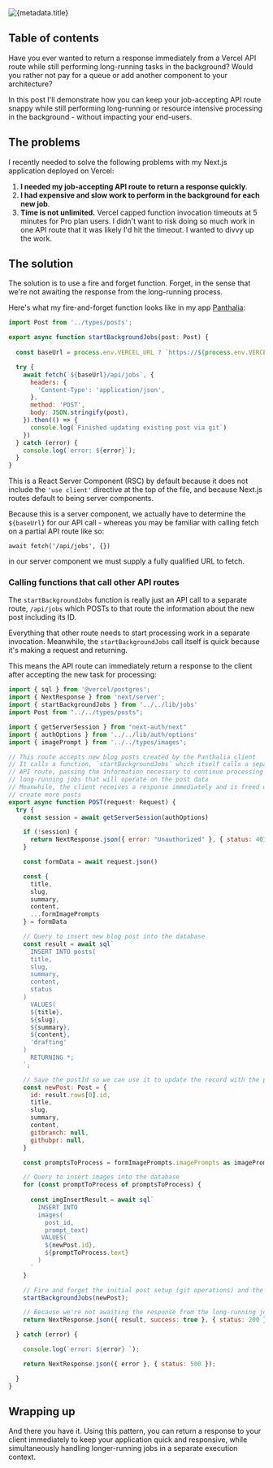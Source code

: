 




<Image src={metadata.image} alt={metadata.title} />

## Table of contents

Have you ever wanted to return a response immediately from a Vercel API route while still performing long-running tasks in the background? Would you rather not pay for a queue or add another component to your architecture? 

In this post I'll demonstrate how you can keep your job-accepting API route snappy while still performing long-running or resource intensive processing in the background - without impacting your end-users. 
## The problems

I recently needed to solve the following problems with my Next.js application deployed on Vercel: 
1. **I needed my job-accepting API route to return a response quickly**. 
1. **I had expensive and slow work to perform in the background for each new job**. 		
1. **Time is not unlimited.** Vercel capped function invocation timeouts at 5 minutes for Pro plan users. I didn't want to risk doing so much work in one API route that it was likely I'd hit the timeout. I wanted to divvy up the work.

## The solution 

The solution is to use a fire and forget function. Forget, in the sense that we're not awaiting the response from the long-running process. 

Here's what my fire-and-forget function looks like in my app [Panthalia](https://github.com/zackproser/panthalia): 

```javascript
import Post from '../types/posts';

export async function startBackgroundJobs(post: Post) {
  
  const baseUrl = process.env.VERCEL_URL ? `https://${process.env.VERCEL_URL}` : 'http://localhost:3000';

  try {
    await fetch(`${baseUrl}/api/jobs`, {
      headers: {
        'Content-Type': 'application/json',
      },
      method: 'POST',
      body: JSON.stringify(post),
    }).then(() => {
      console.log(`Finished updating existing post via git`)
    })
  } catch (error) {
    console.log(`error: ${error}`);
  }
}

```

This is a React Server Component (RSC) by default because it does not include the `'use client'` directive at the top of the file, and because Next.js routes default to being server components. 

Because this is a server component, we actually have to determine the `${baseUrl}` for our API call - whereas you may be familiar with calling fetch on a partial API route like so: 

`await fetch('/api/jobs', {})`

in our server component we must supply a fully qualified URL to fetch. 

### Calling functions that call other API routes

The `startBackgroundJobs` function is really just an API call to a separate route, `/api/jobs` which POSTs to that route the information about the new post including its ID.

Everything that other route needs to start processing work in a separate invocation. Meanwhile, the `startBackgroundJobs` call itself is quick because it's making a request and returning. 

This means the API route can immediately return a response to the client after accepting the new task for processing: 

```javascript
import { sql } from '@vercel/postgres';
import { NextResponse } from 'next/server';
import { startBackgroundJobs } from '../../lib/jobs'
import Post from "../../types/posts";

import { getServerSession } from "next-auth/next"
import { authOptions } from '../../lib/auth/options'
import { imagePrompt } from '../../types/images';

// This route accepts new blog posts created by the Panthalia client
// It calls a function, `startBackgroundJobs` which itself calls a separate 
// API route, passing the information necessary to continue processing 
// long-running jobs that will operate on the post data
// Meanwhile, the client receives a response immediately and is freed up to
// create more posts
export async function POST(request: Request) {
  try {
    const session = await getServerSession(authOptions)

    if (!session) {
      return NextResponse.json({ error: "Unauthorized" }, { status: 401 })
    }

    const formData = await request.json()

    const {
      title,
      slug,
      summary,
      content,
      ...formImagePrompts
    } = formData

    // Query to insert new blog post into the database
    const result = await sql`
      INSERT INTO posts(
      title,
      slug,
      summary,
      content,
      status
    )
      VALUES(
      ${title},
      ${slug},
      ${summary},
      ${content},
      'drafting'
    )
      RETURNING *;
    `;

    // Save the postId so we can use it to update the record with the pull request URL once it's available
    const newPost: Post = {
      id: result.rows[0].id,
      title,
      slug,
      summary,
      content,
      gitbranch: null,
      githubpr: null,
    }

    const promptsToProcess = formImagePrompts.imagePrompts as imagePrompt[]

    // Query to insert images into the database
    for (const promptToProcess of promptsToProcess) {
    
      const imgInsertResult = await sql`
        INSERT INTO 
        images(
          post_id,
          prompt_text)
         VALUES(
          ${newPost.id},
          ${promptToProcess.text}
        )
      `
    }

    // Fire and forget the initial post setup (git operations) and the image generation tasks
    startBackgroundJobs(newPost);

    // Because we're not awaiting the response from the long-running job, we can immediately return a response to the client 
    return NextResponse.json({ result, success: true }, { status: 200 });

  } catch (error) {

    console.log(`error: ${error} `);

    return NextResponse.json({ error }, { status: 500 });

  }
}

```

## Wrapping up 

And there you have it. Using this pattern, you can return a response to your client immediately to keep your application quick and responsive, while simultaneously handling longer-running jobs in a separate execution context.
